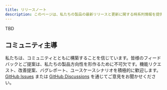 ```yaml
---
title: リリースノート
description: このページは、私たちの製品の最新リリースと更新に関する時系列情報を提供します。
---
```


TBD

## コミュニティ主導

私たちは、コミュニティとともに構築することを信じています。皆様のフィードバックとご提案は、私たちの製品方向性を形作るために不可欠です。機能リクエスト、改善提案、バグレポート、ユースケースシナリオを積極的に歓迎します。[GitHub Issues](https://github.com/giselles-ai/giselle) または [GitHub Discussions](https://github.com/giselles-ai/giselle/discussions) を通じてご意見をお聞かせください。